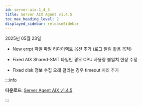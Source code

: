 ```yaml
---
id: server-aix-1_4_5
title: Server AIX Agent v1.4.5
toc_max_heading_level: 2
displayed_sidebar: releaseSidebar
---
```


2025년 05월 23일

- <Status priority='1'>New</Status> errpt 파일 파일 리다이렉트 옵션 추가 (로그 알림 활용 목적)

- <Status priority='0'>Fixed</Status> AIX Shared-SMT 타입인 경우 CPU 사용량 불일치 현상 수정

- <Status priority='0'>Fixed</Status> disk 정보 수집 오래 걸리는 경우 timeout 처리 추가

:::info 

**다운로드**: [Server Agent AIX v1.4.5](https://repo.whatap.io/aix/noarch/whatap-infra-1.4-5.aix6.1.noarch.rpm)

:::
